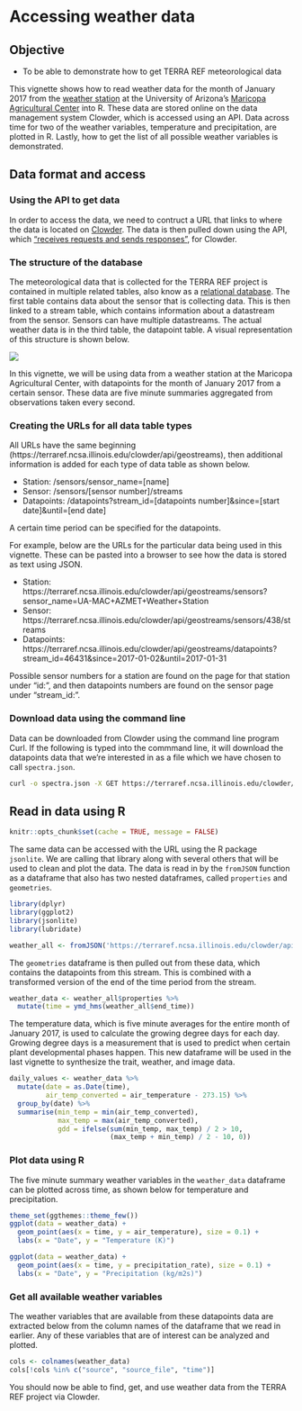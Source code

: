 # Accessing weather data

## Objective

* To be able to demonstrate how to get TERRA REF meteorological data

This vignette shows how to read weather data for the month of January 2017 from 
the [weather station](https://cals-mac.arizona.edu/weather-station) at the 
University of Arizona's [Maricopa Agricultural Center](http://cals-mac.arizona.edu/) 
into R. These data are stored online on the data management system Clowder, 
which is accessed using an API. Data across time for two of the weather 
variables, temperature and precipitation, are plotted in R. Lastly, how to get 
the list of all possible weather variables is demonstrated. 

## Data format and access

### Using the API to get data

In order to access the data, we need to contruct a URL that links to where the 
data is located on [Clowder](https://clowder.ncsa.illinois.edu/). The data is 
then pulled down using the API, which ["receives requests and sends responses"](https://medium.freecodecamp.org/what-is-an-api-in-english-please-b880a3214a82),
for Clowder. 

### The structure of the database

The meteorological data that is collected for the TERRA REF project is contained 
in multiple related tables, also know as a [relational database](https://datacarpentry.org/sql-socialsci/01-relational-database/index.html). 
The first table contains data about the sensor that is collecting data. This is 
then linked to a stream table, which contains information about a datastream 
from the sensor. Sensors can have multiple datastreams. The actual weather data 
is in the third table, the datapoint table. A visual representation of this 
structure is shown below. 

![](https://cloud.githubusercontent.com/assets/9286213/16991300/b2f2b09a-4e60-11e6-96b7-8b63c3d1f995.jpg)

In this vignette, we will be using data from a weather station at the Maricopa 
Agricultural Center, with datapoints for the month of January 2017 from a 
certain sensor. These data are five minute summaries aggregated from 
observations taken every second. 

### Creating the URLs for all data table types

All URLs have the same beginning 
(https://terraref.ncsa.illinois.edu/clowder/api/geostreams), 
then additional information is added for each type of data table as shown below. 

* Station: /sensors/sensor_name=[name]
* Sensor: /sensors/[sensor number]/streams
* Datapoints: /datapoints?stream_id=[datapoints number]&since=[start date]&until=[end date]

A certain time period can be specified for the datapoints. 

For example, below are the URLs for the particular data being used in this 
vignette. These can be pasted into a browser to see how the data is stored as 
text using JSON. 

* Station: https://terraref.ncsa.illinois.edu/clowder/api/geostreams/sensors?sensor_name=UA-MAC+AZMET+Weather+Station
* Sensor: https://terraref.ncsa.illinois.edu/clowder/api/geostreams/sensors/438/streams
* Datapoints: https://terraref.ncsa.illinois.edu/clowder/api/geostreams/datapoints?stream_id=46431&since=2017-01-02&until=2017-01-31

Possible sensor numbers for a station are found on the page for that station 
under "id:", and then datapoints numbers are found on the sensor page under 
"stream_id:".

### Download data using the command line

Data can be downloaded from Clowder using the command line program Curl. If the 
following is typed into the commmand line, it will download the datapoints data 
that we're interested in as a file which we have chosen to call `spectra.json`. 

```sh
curl -o spectra.json -X GET https://terraref.ncsa.illinois.edu/clowder/api/geostreams/datapoints?stream_id=46431&since=2017-01-02&until=2017-01-31
```

## Read in data using R

```r
knitr::opts_chunk$set(cache = TRUE, message = FALSE)
```

The same data can be accessed with the URL using the R package `jsonlite`. We 
are calling that library along with several others that will be used to clean 
and plot the data. The data is read in by the `fromJSON` function as a dataframe 
that also has two nested dataframes, called `properties` and `geometries`. 

```r
library(dplyr)
library(ggplot2)
library(jsonlite)
library(lubridate)

weather_all <- fromJSON('https://terraref.ncsa.illinois.edu/clowder/api/geostreams/datapoints?stream_id=46431&since=2017-01-02&until=2017-01-31', flatten = FALSE)
```

The `geometries` dataframe is then pulled out from these data, which contains
the datapoints from this stream. This is combined with a transformed version of 
the end of the time period from the stream. 

```r
weather_data <- weather_all$properties %>% 
  mutate(time = ymd_hms(weather_all$end_time))
```

The temperature data, which is five minute averages for the entire month of 
January 2017, is used to calculate the growing degree days for each day. Growing 
degree days is a measurement that is used to predict when certain plant 
developmental phases happen. This new dataframe will be used in the last 
vignette to synthesize the trait, weather, and image data. 

```r
daily_values <- weather_data %>% 
  mutate(date = as.Date(time), 
         air_temp_converted = air_temperature - 273.15) %>% 
  group_by(date) %>% 
  summarise(min_temp = min(air_temp_converted), 
            max_temp = max(air_temp_converted), 
            gdd = ifelse(sum(min_temp, max_temp) / 2 > 10, 
                         (max_temp + min_temp) / 2 - 10, 0))
```


### Plot data using R

The five minute summary weather variables in the `weather_data` dataframe can be 
plotted across time, as shown below for temperature and precipitation. 

```r
theme_set(ggthemes::theme_few())
ggplot(data = weather_data) +
  geom_point(aes(x = time, y = air_temperature), size = 0.1) +
  labs(x = "Date", y = "Temperature (K)")
```

```r
ggplot(data = weather_data) +
  geom_point(aes(x = time, y = precipitation_rate), size = 0.1) +
  labs(x = "Date", y = "Precipitation (kg/m2s)")
```

### Get all available weather variables

The weather variables that are available from these datapoints data are 
extracted below from the column names of the dataframe that we read in earlier. 
Any of these variables that are of interest can be analyzed and plotted. 

```r
cols <- colnames(weather_data)
cols[!cols %in% c("source", "source_file", "time")]
```

You should now be able to find, get, and use weather data from the TERRA REF 
project via Clowder. 
